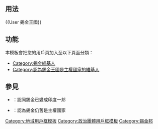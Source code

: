 <includeonly><!-- 在這裡加入模板的保護標識 --></includeonly>
<noinclude>{{NoteTA|G1=IT}}{{documentation subpage}}</noinclude>
<!-- 在本行下編輯模板說明 -->

== 用法 ==
<nowiki>{{User 錫金王國}}</nowiki>

== 功能 ==
本模板會把您的用戶頁加入至以下頁面分類：
* [[:Category:錫金維基人|Category:錫金維基人]]
* [[:Category:認為錫金王國是主權國家的維基人|Category:認為錫金王國是主權國家的維基人]]

== 參見 ==
* {{t1|User Sikkim}}：認同錫金已變成印度一邦
* {{t1|User 錫金主權}}：認為錫金仍舊是主權國家

<includeonly>
<!-- 本行下加入模板的分類 -->
[[Category:地域用戶框模板]]
[[Category:政治團體用戶框模板]]
[[Category:锡金邦]]
<!-- 本行下加入模板的跨語言鏈接 -->
</includeonly>
